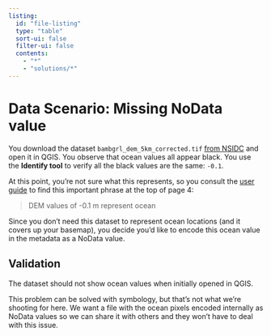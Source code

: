 ```yaml
---
listing:
  id: "file-listing"
  type: "table"
  sort-ui: false
  filter-ui: false
  contents:
    - "*"
    - "solutions/*"
---
```


# Data Scenario: Missing NoData value

::: {#file-listing}
:::

You download the dataset `bambgrl_dem_5km_corrected.tif` [from
NSIDC](https://nsidc.org/data/nsidc-0092/versions/1) and open it in QGIS. You
observe that ocean values all appear black. You use the **Identify tool** to
verify all the black values are the same: `-0.1`.

At this point, you're not sure what this represents, so you consult the [user
guide](https://nsidc.org/sites/default/files/nsidc-0092-v001-userguide.pdf) to find this
important phrase at the top of page 4:

>DEM values of -0.1 m represent ocean

Since you don't need this dataset to represent ocean locations (and it covers up your
basemap), you decide you'd like to encode this ocean value in the metadata as a NoData
value.


## Validation

The dataset should not show ocean values when initially opened in QGIS.

::: {.callout-note}
This problem can be solved with symbology, but that's not what we're shooting
for here. We want a file with the ocean pixels encoded internally as NoData
values so we can share it with others and they won't have to deal with this
issue.
:::
